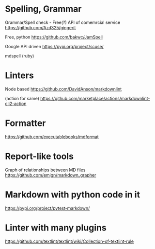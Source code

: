 # Spelling, Grammar

Grammar/Spell check - Free(?) API of comemrcial service
https://github.com/Azd325/gingerit

Free, python
https://github.com/bakwc/JamSpell

Google API driven
https://pypi.org/project/scuse/

mdspell (ruby)

# Linters

Node based
https://github.com/DavidAnson/markdownlint

(action for same)
https://github.com/marketplace/actions/markdownlint-cli2-action

# Formatter

https://github.com/executablebooks/mdformat

# Report-like tools

Graph of relationships between MD files
https://github.com/emign/markdown_grapher

# Markdown with python code in it

https://pypi.org/project/pytest-markdown/


# Linter with many plugins
https://github.com/textlint/textlint/wiki/Collection-of-textlint-rule
